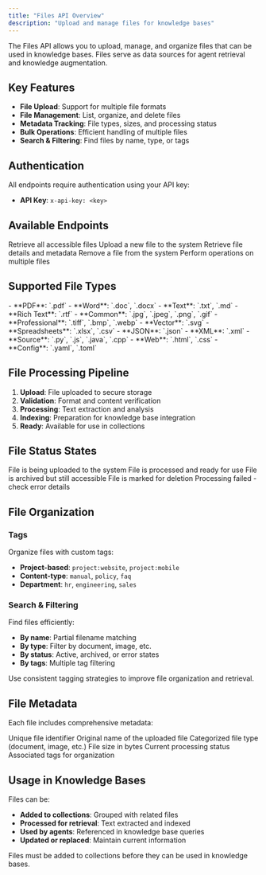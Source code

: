 ```yaml
---
title: "Files API Overview"
description: "Upload and manage files for knowledge bases"
---
```


The Files API allows you to upload, manage, and organize files that can be used in knowledge bases. Files serve as data sources for agent retrieval and knowledge augmentation.

## Key Features

- **File Upload**: Support for multiple file formats
- **File Management**: List, organize, and delete files
- **Metadata Tracking**: File types, sizes, and processing status
- **Bulk Operations**: Efficient handling of multiple files
- **Search & Filtering**: Find files by name, type, or tags

## Authentication

All endpoints require authentication using your API key:
- **API Key**: `x-api-key: <key>`

## Available Endpoints

<CardGroup cols={2}>
  <Card title="List Files" icon="list" href="/api-reference/files/list">
    Retrieve all accessible files
  </Card>
  <Card title="Upload File" icon="upload" href="/api-reference/files/upload">
    Upload a new file to the system
  </Card>
  <Card title="Get File" icon="eye" href="/api-reference/files/get">
    Retrieve file details and metadata
  </Card>
  <Card title="Delete File" icon="trash" href="/api-reference/files/delete">
    Remove a file from the system
  </Card>
  <Card title="Bulk Operations" icon="layers" href="/api-reference/files/bulk-operations">
    Perform operations on multiple files
  </Card>
</CardGroup>

## Supported File Types

<Tabs>
  <Tab title="Documents">
    - **PDF**: `.pdf`
    - **Word**: `.doc`, `.docx`
    - **Text**: `.txt`, `.md`
    - **Rich Text**: `.rtf`
  </Tab>
  <Tab title="Images">
    - **Common**: `.jpg`, `.jpeg`, `.png`, `.gif`
    - **Professional**: `.tiff`, `.bmp`, `.webp`
    - **Vector**: `.svg`
  </Tab>
  <Tab title="Data">
    - **Spreadsheets**: `.xlsx`, `.csv`
    - **JSON**: `.json`
    - **XML**: `.xml`
  </Tab>
  <Tab title="Code">
    - **Source**: `.py`, `.js`, `.java`, `.cpp`
    - **Web**: `.html`, `.css`
    - **Config**: `.yaml`, `.toml`
  </Tab>
</Tabs>

## File Processing Pipeline

1. **Upload**: File uploaded to secure storage
2. **Validation**: Format and content verification
3. **Processing**: Text extraction and analysis
4. **Indexing**: Preparation for knowledge base integration
5. **Ready**: Available for use in collections

## File Status States

<AccordionGroup>
  <Accordion title="uploading">
    File is being uploaded to the system
  </Accordion>
  <Accordion title="active">
    File is processed and ready for use
  </Accordion>
  <Accordion title="archived">
    File is archived but still accessible
  </Accordion>
  <Accordion title="deleted">
    File is marked for deletion
  </Accordion>
  <Accordion title="error">
    Processing failed - check error details
  </Accordion>
</AccordionGroup>

## File Organization

### Tags
Organize files with custom tags:
- **Project-based**: `project:website`, `project:mobile`
- **Content-type**: `manual`, `policy`, `faq`
- **Department**: `hr`, `engineering`, `sales`

### Search & Filtering
Find files efficiently:
- **By name**: Partial filename matching
- **By type**: Filter by document, image, etc.
- **By status**: Active, archived, or error states
- **By tags**: Multiple tag filtering

<Tip>
Use consistent tagging strategies to improve file organization and retrieval.
</Tip>

## File Metadata

Each file includes comprehensive metadata:

<ResponseField name="id" type="string">
  Unique file identifier
</ResponseField>

<ResponseField name="original_filename" type="string">
  Original name of the uploaded file
</ResponseField>

<ResponseField name="file_type" type="string">
  Categorized file type (document, image, etc.)
</ResponseField>

<ResponseField name="size_bytes" type="integer">
  File size in bytes
</ResponseField>

<ResponseField name="status" type="string">
  Current processing status
</ResponseField>

<ResponseField name="tags" type="array">
  Associated tags for organization
</ResponseField>

## Usage in Knowledge Bases

Files can be:
- **Added to collections**: Grouped with related files
- **Processed for retrieval**: Text extracted and indexed
- **Used by agents**: Referenced in knowledge base queries
- **Updated or replaced**: Maintain current information

<Note>
Files must be added to collections before they can be used in knowledge bases.
</Note>
